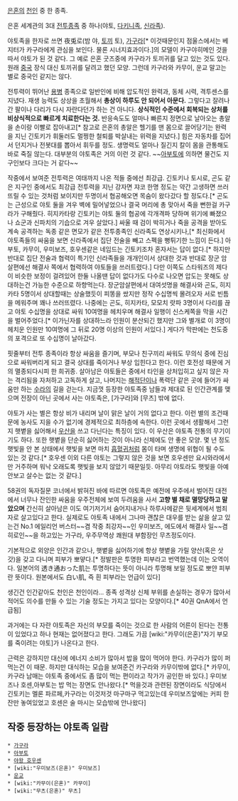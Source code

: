 [[은혼]]의 [[천인]] 중 한 종족.

은혼 세계관의 3대 [[전투종족]] 중 하나(야토, [[다키니족]], [[신라족]]).

야토족을 한자로 쓰면 夜兎로(밤 야, [[토끼]] 토), [[가구라]][* 이것때문인지 점울스에서는 베지터가 카구라에게 관심을 보인다. 물론 시너지효과이다.]의 모델이 카구야히메인 것을 따서 야토가 된 것 같다. 그 예로 은혼 굿즈중에 카구라가 토끼귀를 달고 있는 것도 있다. 원래 [[중국]] 장식 대신 토끼귀를 달려고 했던 모양. 그런데 카구라와 카무이, 운교 말고는 별로 중국인 같지는 않다.

전투력이 뛰어난 [[용병]] 종족으로 일반인에 비해 압도적인 완력과, 동체 시력, 격투센스를 지녔다. 재생 능력도 상상을 초월해서 '''총상이 하루도 안 되어서 아문다.''' 그렇다고 잘려나간 팔이나 다리가 다시 자란다던가 하는 건 아니다. '''상식적인 수준에서 회복되는 상처를 비상식적으로 빠르게 치료한다는 것.''' 반응속도도 얼마나 빠른지 정면으로 날아오는 총알을 손이랑 이빨로 잡아내고[* 참고로 은혼의 총알은 헬기를 맨 몸으로 끌어당기는 완력을 지닌 긴토키가 휘둘러도 멀쩡한 철퇴를 박살내는 위력을 지녔다.] 힘은 자동차를 집어서 던지거나 전봇대를 뽑아서 휘두를 정도. 생명력도 얼마나 질긴지 칼이 몸을 관통해도 바로 죽질 않는다. 대부분의 야토족은 거의 이런 것 같다. ~~[[아부토]]에 의하면 물건도 지구인보다 크다는 거 같다~~ 

작중에서 보여준 전투력은 여태까지 나온 적들 중에선 최강급. 긴토키나 토시로, 곤도 같은 지구인 중에서도 최강급 전투력을 지닌 강자면 쟈코 한명 정도는 약간 고생하면 쓰러뜨릴 수 있는 것처럼 보이지만 두명이서 협공해오면 목숨이 왔다갔다 할 정도다.[* 곤도는 근성으로 야토 둘을 겨우 벽에 밀어넣었으나 결국 머리에 총 맞아서 죽을 뻔한걸 카구라가 구해줬다. 히지카타랑 긴토키는 야토 둘의 협공에 각개격파 당하며 위기에 빠졌으나 쇼군과 신파치의 기습으로 겨우 살았다.]  싸울 때 검이 박히거나 죽을 공격을 받아도 계속 공격하는 독종 같은 면모가 같은 전투종족인 신라족도 연상시키나,[* 최신화에서 야토족들의 싸움을 보면 신라족에서 집단 전술을 빼고 스펙을 뻥튀기한 느낌이 든다.] 아부토, 카무이, 우미보즈, 호우센같은 네임드는 긴토키조차 혼자서는 답이 없다.[* 하지만 반대로 집단 전술과 협력이 특기인 신라족들을 개개인이서 상대한 것과 반대로 장군 암살편에선 해결사 쪽에서 협력하여 야토들을 쓰러트렸다.] 다만 이쪽도 스타워즈의 제다이 비슷한 보정이 걸려있어 한둘 나올땐 답이 없다가도 다수로 나오면 압도는 못해도 상대하는건 가능한 수준으로 하향먹는다. 장군암살편에서 대여섯명을 해결사와 곤도, 히지카타 5명이서 상대할때는 상술했듯이 피똥을 쌌지만 정작 수십명씩 몰려오자 서로 빈틈을 메워주며 꽤나 쓰러뜨렸다. 나중에는 곤도, 히지카타, 모모치 랏파 3명이서 다리를 끊고 야토 수십명을 상대로 싸워 10여명을 헤치우며 해결사 일행이 신스케쪽을 막을 시간을 벌어주었다.[* 이가닌자를 상대하느라 인원이 분산되긴 했지만 그와 별개로 이 3명이 헤치운 인원만 10여명에 그 뒤로 20명 이상의 인원이 서있다.] 게다가 막판에는 천도중의 포격으로 또 수십명이 날아갔다.    

핏줄부터 전투 종족이라 항상 싸움을 즐기며, 부모나 친구끼리 싸워도 무의식 중에 진심으로 싸워버리게 되고 결국 상대를 죽이거나 부상 입힌다고 한다. 이런 호전성 때문에 거의 멸종되다시피 한 희귀종. 살아남은 야토들은 중에서 타인을 상처입히고 싶지 않은 자는 격리됨을 자처하고 고독하게 살고, 나머지는 [[해적]]단이나 폭력단 같은 곳에 들어가 싸움만 하는 [[수라]]의 길을 걷는다. 지금껏 등장한 야토족중 남들과 제대로 된 인간관계를 맺으며 전장이 아닌 곳에서 사는 야토족은, [가구라]와 [무츠] 밖에 없다.

야토가 사는 별은 항상 비가 내리며 날이 맑은 날이 거의 없다고 한다. 이런 별의 조건때문에 농사도 지을 수가 없기에 경제적으로 최하층에 속한다. 이런 곳에서 생활해서 그런지 햇볕을 싫어해서 [[우산]]을 쓰고 다닌다는 특징이 있다. 이 우산은 야토족 전통의 무기이기도 하다. 또한 햇볕을 단순히 싫어하는 것이 아니라 신체에도 안 좋은 모양. 몇 년 정도 햇빛을 안 본 상태에서 햇빛을 보면 마치 [[흡혈귀]]처럼 몸이 타며 생명에 위협이 될 수도 있는 것 같다.[* 호우센 이외 다른 야토는 그렇지 않은 것을 보면 호우센만 요시와라에서만 거주하며 워낙 오래도록 햇빛을 보지 않았기 때문일듯. 아무리 야토라도 햇빛을 아예 안보고 살수는 없는 것 같다.]

58권의 독자질문 코너에서 밝혀진 바에 따르면 야토족은 예전에 우주에서 벌어진 대전에서 너무나 잔인한 싸움을 우주전체에 보여 두려움을 사서 '''고향 별 채로 멸망당하고 말았으며''' 간신히 살아남은 이도 여기저기서 숨어지내거나 하루사메같은 뒷세계에서 범죄자로 살고있다고 한다. 
실제로도 야토족 내에서 그나마 괜찮은 대우를 받는 삶을 살고 있는건 No.1 에일리언 버스터~~겸 작중 최강자~~인 우미보즈, 에도에서 해결사 일~~겸 히로인~~을 하고있는 가구라, 우주무역상 쾌원대 부함장인 무츠정도이다. 


기본적으로 외양은 인간과 같으나, 햇볕을 싫어하기에 항상 햇볕을 가릴 양산(혹은 삿갓)을 갖고 다니며 피부가 뽀얗다.[* 정발판은 투명한 피부라고 번역했는데 이는 오역이다. 일본어의 透き通おった肌는 투명하다는 뜻이 아니라 투명해 보일 정도로 뽀얀 피부란 뜻이다. 원본에서도 白い肌, 즉 흰 피부라는 언급이 있다]

생긴건 인간같아도 천인은 천인이라... 종족 성격상 신체 부위를 손실하는 경우가 많아서 적어도 의수를 만들 수 있는 기술 정도는 가지고 있다는 모양이다.[* 40권 QnA에서 언급됨]

과거에는 다 자란 야토족은 자신의 부모를 죽이는 것으로 한 사람의 어른이 된다는 전통이 있었다고 하나 현재는 없어졌다고 한다. 그래도 가끔 [wiki:"카무이(은혼)"자기 부모를 죽이려는 야토]가 나온다고 한다.

근력은 강하지만 대신에 에너지 소비가 많아서 밥을 많이 먹어야 한다. 카구라가 많이 퍼먹는건 이 때문. 하지만 대식하는 모습을 보여준건 카구라와 카무이밖에 없다.[* 카무이, 카구라 남매는 야토족 중에서도 좀 많이 먹는 편이라고 작가가 공인한 바 있다.] 우미보즈나 호센,아부토는 밥 먹는 장면도 안나왔다.[* 먹을것과 관련된 장면이라도 식당에서 긴토키는 멜론 파르페,카구라는 이것저것 마구마구 먹고있는데 우미보즈앞에는 커피 한잔만 놓여있었고 호센은 술 마시는 모습밖에 안나왔다]

== 작중 등장하는 야토족 일람 ==
 * [[가구라]]
 * [[아부토]]
 * [[야왕 호우센]]
 * [wiki:"우미보즈(은혼)" 우미보즈]
 * [[운교]]
 * [wiki:"카무이(은혼)" 카무이]
 * [wiki:"무츠(은혼)" 무츠]
